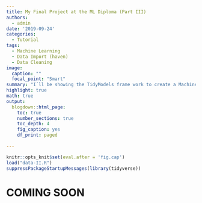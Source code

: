 ```yaml
---
title: My Final Project at the ML Diploma (Part III)
authors: 
  - admin
date: '2019-09-24'
categories:
  - Tutorial
tags:
  - Machine Learning
  - Data Import (haven)
  - Data Cleaning
image:
  caption: ""
  focal_point: "Smart"
summary: "I´ll be showing the TidyModels frame work to create a Machine Learning Model"
highlight: true
math: true
output:
  blogdown::html_page:
    toc: true
    number_sections: true
    toc_depth: 4
    fig_caption: yes
    df_print: paged
    
---
```


```r
knitr::opts_knit$set(eval.after = 'fig.cap')
load("data-II.R")
suppressPackageStartupMessages(library(tidyverse))
```

# COMING SOON